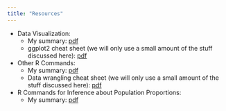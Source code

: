 ```yaml
---
title: "Resources"
---
```


 * Data Visualization:
    * My summary: [pdf](resources/visualization/visualization.pdf)
    * ggplot2 cheat sheet (we will only use a small amount of the stuff discussed here): [pdf](https://www.rstudio.com/wp-content/uploads/2015/03/ggplot2-cheatsheet.pdf)
 * Other R Commands:
    * My summary: [pdf](resources/data_loading_wrangling/data_loading_wrangling.pdf)
    * Data wrangling cheat sheet (we will only use a small amount of the stuff discussed here): [pdf](https://www.rstudio.com/wp-content/uploads/2015/02/data-wrangling-cheatsheet.pdf)
 * R Commands for Inference about Population Proportions:
    * My summary: [pdf](resources/inference_proportions/inference_proportions.pdf)